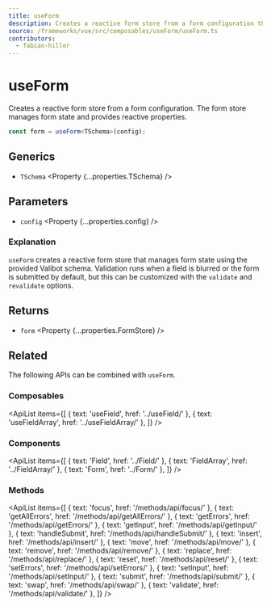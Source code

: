 ```yaml
---
title: useForm
description: Creates a reactive form store from a form configuration that manages form state and provides reactive properties.
source: /frameworks/vue/src/composables/useForm/useForm.ts
contributors:
  - fabian-hiller
---
```



# useForm

Creates a reactive form store from a form configuration. The form store manages form state and provides reactive properties.

```ts
const form = useForm<TSchema>(config);
```

## Generics

- `TSchema` <Property {...properties.TSchema} />

## Parameters

- `config` <Property {...properties.config} />

### Explanation

`useForm` creates a reactive form store that manages form state using the provided Valibot schema. Validation runs when a field is blurred or the form is submitted by default, but this can be customized with the `validate` and `revalidate` options.

## Returns

- `form` <Property {...properties.FormStore} />

## Related

The following APIs can be combined with `useForm`.

### Composables

<ApiList
  items={[
    { text: 'useField', href: '../useField/' },
    { text: 'useFieldArray', href: '../useFieldArray/' },
  ]}
/>

### Components

<ApiList
  items={[
    { text: 'Field', href: '../Field/' },
    { text: 'FieldArray', href: '../FieldArray/' },
    { text: 'Form', href: '../Form/' },
  ]}
/>

### Methods

<ApiList
  items={[
    { text: 'focus', href: '/methods/api/focus/' },
    { text: 'getAllErrors', href: '/methods/api/getAllErrors/' },
    { text: 'getErrors', href: '/methods/api/getErrors/' },
    { text: 'getInput', href: '/methods/api/getInput/' },
    { text: 'handleSubmit', href: '/methods/api/handleSubmit/' },
    { text: 'insert', href: '/methods/api/insert/' },
    { text: 'move', href: '/methods/api/move/' },
    { text: 'remove', href: '/methods/api/remove/' },
    { text: 'replace', href: '/methods/api/replace/' },
    { text: 'reset', href: '/methods/api/reset/' },
    { text: 'setErrors', href: '/methods/api/setErrors/' },
    { text: 'setInput', href: '/methods/api/setInput/' },
    { text: 'submit', href: '/methods/api/submit/' },
    { text: 'swap', href: '/methods/api/swap/' },
    { text: 'validate', href: '/methods/api/validate/' },
  ]}
/>
